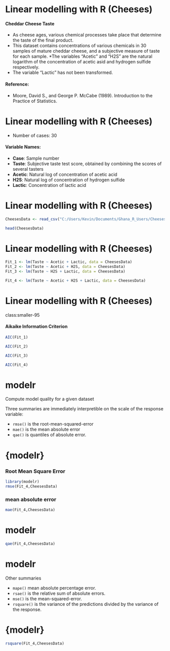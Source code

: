 Linear modelling with R (Cheeses)
======================================================

#### Cheddar Cheese Taste

* As cheese ages, various chemical processes take place that determine the taste of the final product. 
* This dataset contains concentrations of various chemicals in 30 samples of mature cheddar cheese, and a subjective measure of taste for each sample. 
*The variables "Acetic" and "H2S" are the natural logarithm of the concentration of acetic asid and hydrogen sulfide respectively. 
* The variable "Lactic" has not been transformed.

#### Reference: 

* Moore, David S., and George P. McCabe (1989). Introduction to the Practice of Statistics.



Linear modelling with R (Cheeses)
======================================================

* Number of cases: 30

#### Variable Names:

* **Case**: Sample number
* **Taste**: Subjective taste test score, obtained by combining the scores of several tasters
* **Acetic**: Natural log of concentration of acetic acid
* **H2S**: Natural log of concentration of hydrogen sulfide
* **Lactic**: Concentration of lactic acid




Linear modelling with R (Cheeses)
======================================================


```r
CheesesData <- read_csv("C:/Users/Kevin/Documents/Ghana_R_Users/Cheeses.csv")

head(CheesesData)
```

Linear modelling with R (Cheeses)
======================================================



```r
Fit_1 <- lm(Taste ~ Acetic + Lactic, data = CheesesData)
Fit_2 <- lm(Taste ~ Acetic + H2S, data = CheesesData)
Fit_3 <- lm(Taste ~ H2S + Lactic, data = CheesesData)

Fit_4 <- lm(Taste ~ Acetic + H2S + Lactic, data = CheesesData)
```

Linear modelling with R (Cheeses)
======================================================
class:smaller-95

#### Aikaike Information Criterion

```r
AIC(Fit_1)

AIC(Fit_2)

AIC(Fit_3)

AIC(Fit_4)

```



{modelr}
=======================
Compute model quality for a given dataset

Three summaries are immediately interpretible on the scale of the response variable:

* ``rmse()`` is the root-mean-squared-error
* ``mae()`` is the mean absolute error
* ``qae()`` is quantiles of absolute error.

{modelr}
=======================

### Root Mean Square Error

```r
library(modelr)
rmse(Fit_4,CheesesData)
```


### mean absolute error

```r
mae(Fit_4,CheesesData)
```


{modelr}
=======================

```r
qae(Fit_4,CheesesData)
```

{modelr}
=======================
Other summaries

* ``mape()`` mean absolute percentage error.
* ``rsae()`` is the relative sum of absolute errors.
* ``mse()`` is the mean-squared-error.
* ``rsquare()`` is the variance of the predictions divided by the variance of the response.

{modelr}
=======================

```r
rsquare(Fit_4,CheesesData)
```